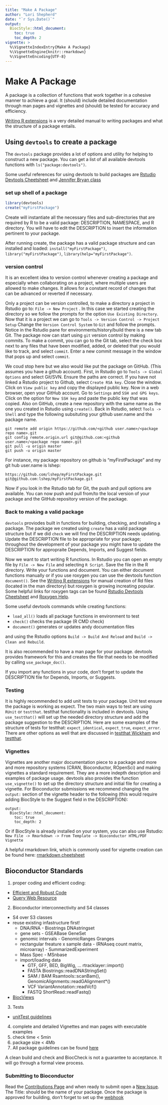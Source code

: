 ```yaml
---
title: "Make A Package"
author: "Lori Shepherd"
date: "`r Sys.Date()`"
output:
  BiocStyle::html_document:
    toc: true
    toc_depth: 2
vignette: >
  %\VignetteIndexEntry{Make A Package}
  %\VignetteEngine{knitr::rmarkdown}
  %\VignetteEncoding{UTF-8}
---
```


# Make A Package

A package is a collection of functions that work together in a cohesive manner 
to achieve a goal. It (should) include detailed documentation through man pages
and vignettes and (should) be tested for accuracy and efficiency. 

[Writing R extensions](https://cran.r-project.org/doc/manuals/r-release/R-exts.html) 
is a very detailed manual to writing packages and what the structure of a 
package entails. 

## Using `devtools` to create a package 

The `devtools` package provides a lot of options and utility for helping to 
construct a new package. You can get a list of all available devtools functions
with `ls("package:devtools")`. 

Some useful references for using devtools to build packages are [Rstudio Devtools Cheetsheet](https://www.rstudio.com/wp-content/uploads/2015/03/devtools-cheatsheet.pdf) and
[Jennifer Bryan class](http://stat545.com/packages06_foofactors-package.html)

### set up shell of a package 
```r
library(devtools)
create("myFirstPackage")
```

Create will instantiate all the necessary files and sub-directories that are required
by R to be a valid package: DESCRIPTION, NAMESPACE, and R directory. You 
will have to edit the DESCRIPTION to insert the information pertinent to your package. 


After running create, the package has a valid package structure and can installed
and loaded: `install("myFirstPackage")`, `library("myFirstPackage")`, 
`library(help="myFirstPackage")`.

### version control

It is an excellent idea to version control whenever creating a package and especially
when collaborating on a project, where multiple users are allowed to make changes. It allows 
for a constant record of changes that can be advanced or reverted if necessary.

Only a project can be version controlled, to make a directory a project in Rstudio
go to:  `File -> New Project` .  In this case we started creating the directory so 
we follow the prompts for the option `Use Existing Directory`. Now that it is a 
project we can go to `Tools -> Version Control -> Project Setup` Change the 
`Version Control System` to `Git` and follow the prompts. Notice in the Rstudio 
pane for environments/history/build there is a new tab Git. The package now can 
start using `git` version control by making commits. To make a commit, you can go 
to the Git tab, select the check box next to any files that have been modified, 
added, or deleted that you would like to track, and select `commit`. Enter a new
commit message in the window that pops up and select `commit`. 

We coud stop here but we also would like put the package on GitHub. (This
assumes you have a github account).  First, in Rstudio go to 
`Tools -> Global Options` and select Git/SVN. Ensure the paths are correct. If you 
have not linked a Rstudio project to Github, select `Create RSA key`. Close the 
window. Click on `View public key` and copy the displayed public key.  Now in a 
web browser, open your GitHub account. Go to `Settings` and `SSH and GPG keys`. 
Click on the option for `New SSH key` and paste the public key that was copied. Also 
on GitHub, create a new repository with the same name as the one you created in 
Rstudio using `create()`.  Back in Rstudio, select `Tools -> Shell` and type the 
following subsituting your github user.name and the package name. 
```
git remote add origin https://github.com/<github user.name>/<package repo name>.git
git config remote.origin.url git@github.com:<github user.name>/<package repo name>.git
git pull -u origin master
git push -u origin master
```
For instance, my package repository on github is "myFirstPackage" and my git hub
user.name is lshep: 
```
https://github.com/lshep/myFirstPackage.git
git@github.com:lshep/myFirstPackage.git
```
Now if you look in the Rstudio tab for Git, the push and pull options are available. 
You can now push and pull from/to the local version of your package and the GitHub
repository version of the package. 

### Back to making a valid package

`devtools` proviodes built in functions for building, checking, and installing a
package.  The package we created using `create` has a valid package structure but 
if we did `check` we will find the DESCRIPTION needs updating. Update the 
DESCRIPTION file to be appropriate for your package; throughout the development of
your package you might have to update the DESCRIPTION for appropraite Depends, Imports, 
and Suggest fields.  

Now we want to start writing R functions. In Rstudio you can open an empty file
by  `File -> New File` and selecting `R Script`. Save the file in the R directory. Write your functions and document. You can either document functions manually or if you use roxygen you can use the devtools function `document()`.  See the [Writing R extensions](https://cran.r-project.org/doc/manuals/r-release/R-exts.html) for 
manual creation of Rd files (located in the man directory) but roxygen is growing 
increating popular. Some helpful links for roxygen tags can be found [Rstudio Devtools Cheetsheet](https://www.rstudio.com/wp-content/uploads/2015/03/devtools-cheatsheet.pdf) and 
[Roxygen Help](https://cran.rstudio.com/web/packages/roxygen2/vignettes/rd.html).

Some useful devtools commands while creating functions: 

 * `load_all()` loads all package functions in environment to test
 * `check()` checks the package (R CMD check)
 * `document()` generates or updates andy documentation files
 
and using the Rstudio options `Build -> Build And Reload` and `Build -> Clean and Rebuild`. 

It is also recommended to have a man page for your package. devtools provides 
framework for this and creates the file that needs to be modified by calling 
`use_package_doc()`.

If you import any functions in your code, don't forget to update the DESCRIPTION
file for Depends, Imports, or Suggests. 

### Testing

It is highly recommended to add unit tests to your package. Unit test ensure the 
package is working as expect. The two main ways to test are using `RUnit` or `testthat`. 
testthat functionality is included in devtools. Using `use_testthat()` will set up
the needed directory structure and add the package suggestion to the DESCRIPTION. 
Here are some examples of the structure of tests for testthat: `expect_identical`, 
`expect_true`, `expect_error`. There are other options as well that are discussed
in [testthat Wickham](https://journal.r-project.org/archive/2011-1/RJournal_2011-1_Wickham.pdf)
and [testthat](http://r-pkgs.had.co.nz/tests.html).


### Vignettes

Vignettes are another major documentation piece to a package and more and more 
repository systems (CRAN, Bioconductor, ROpenSci) and making vignettes a standard
requirement.  They are a more indepth description and examples of package usage. 
devtools also provides the function `use_vignette()` to set up the directory structure
and initial file for creating a vignette. For Bioconductor submissions we recommend
changing the `output:` section of the vignette header to the following (this would
require adding BiocStyle to the Suggest field in the DESCRIPTION):
```
output:
  BiocStyle::html_document:
    toc: true
    toc_depth: 2
```

Or if BiocStyle is already installed on your system, you can also use Rstudio:
`New File -> Rmarkdown -> From Template -> Bioconductor HTML/PDF Vignette`


A helpful rmarkdown link, which is commonly used for vignette creation can be found 
here: [rmarkdown cheetsheet](http://www.rstudio.com/wp-content/uploads/2016/03/rmarkdown-cheatsheet-2.0.pdf)


## Bioconductor Standards 
1. proper coding and efficient coding:

 * [Efficient and Robust Code](http://bioconductor.org/developers/how-to/efficient-code/) 
 * [Query Web Resource](http://bioconductor.org/developers/how-to/web-query/)
 
 
2. Bioconductor interconnectivity and S4 classes
 * S4 over S3 classes 
 * reuse existing infastructure first! 
     + DNA/RNA -  Biostrings DNAstringset
     + gene sets - GSEABase GeneSet 
     + genomic intervals - GenomicRanges Granges
     + rectangular freature x sample data - (RNAseq count matrix, microarray) - SummarizedExperiment
     + Mass Spec - MSnbase
     + import/loading data  
       -  GTF, GFF, BED, BigWig, ...	rtracklayer::import()
       -  FASTA	Biostrings::readDNAStringSet()
       -  SAM / BAM	Rsamtools::scanBam(), GenomicAlignments::readGAlignment*()
       -  VCF	VariantAnnotation::readVcf()
       -  FASTQ	ShortRead::readFastq()

  * [BiocViews](http://bioconductor.org/packages/release/BiocViews.html#___Software) 


3. Tests 
 * [unitTest guidelines](http://bioconductor.org/developers/how-to/unitTesting-guidelines/)
 
 
4. complete and detailed Vignettes and man pages with executable examples
5. check time < 5min 
6. package size < 4Mb
7. All package guidelines can be found [here](http://bioconductor.org/developers/package-guidelines/)

A clean build and check and BiocCheck is not a guarantee to acceptance. It will
go through a formal view process. 

### Submitting to Bioconductor
Read the [Contributions Page](https://github.com/Bioconductor/Contributions) and 
when ready to submit open a [New Issue](https://github.com/Bioconductor/Contributions/issues). The Title: should be the name of your package. Once the package is approved for building, 
don't forget to set up the [webhook](https://github.com/Bioconductor/Contributions/blob/master/CONTRIBUTING.md#adding-a-web-hook)

